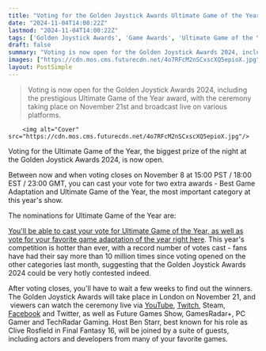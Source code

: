```yaml
---
title: "Voting for the Golden Joystick Awards Ultimate Game of the Year is now open"
date: "2024-11-04T14:00:22Z"
lastmod: "2024-11-04T14:00:22Z"
tags: ['Golden Joystick Awards', 'Game Awards', 'Ultimate Game of the Year', 'Best Game Adaptation', 'Voting', 'Nominations', 'GamesRadar', 'YouTube', 'Twitch', 'Facebook', 'Twitter', 'Final Fantasy 16', 'Clive Rosfield']
draft: false
summary: "Voting is now open for the Golden Joystick Awards 2024, including the prestigious Ultimate Game of the Year award, with the ceremony taking place on November 21st and broadcast live on various platforms."
images: ["https://cdn.mos.cms.futurecdn.net/4o7RFcM2nSCxscXQ5epioX.jpg"]
layout: PostSimple
---
```

> Voting is now open for the Golden Joystick Awards 2024, including the prestigious Ultimate Game of the Year award, with the ceremony taking place on November 21st and broadcast live on various platforms.


        <img alt="Cover" src="https://cdn.mos.cms.futurecdn.net/4o7RFcM2nSCxscXQ5epioX.jpg"/>
        
Voting for the Ultimate Game of the Year, the biggest prize of the night at the Golden Joystick Awards 2024, is now open.

Between now and when voting closes on November 8 at 15:00 PST / 18:00 EST / 23:00 GMT, you can cast your vote for two extra awards - Best Game Adaptation and Ultimate Game of the Year, the most important category at this year's show.

The nominations for Ultimate Game of the Year are: 

[You'll be able to cast your vote for Ultimate Game of the Year, as well as vote for your favorite game adaptation of the year right here](https://www.gamesradar.com/goldenjoystickawards/). This year's competition is hotter than ever, with a record number of votes cast - fans have had their say more than 10 million times since voting opened on the other categories last month, suggesting that the Golden Joystick Awards 2024 could be very hotly contested indeed.

After voting closes, you'll have to wait a few weeks to find out the winners. The Golden Joystick Awards will take place in London on November 21, and  viewers can watch the ceremony live via [<u>YouTube</u>](https://www.youtube.com/@GamesRadar), [<u>Twitch</u>](https://www.twitch.tv/goldenjoystickawards), Steam, [<u>Facebook</u>](https://www.facebook.com/gamesradarplus/) and Twitter, as well as Future Games Show, GamesRadar+, PC Gamer and TechRadar Gaming. Host Ben Starr, best known for his role as Clive Rosfield in Final Fantasy 16, will be joined by a suite of guests, including actors and developers from many of your favorite games.
        